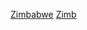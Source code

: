 {{year by category
| m = 2
| c = 0
| d = 1
| y = 4
| cat = 辛巴威體育
| sortkey = 體育
| parent = 各年份辛巴威體育‎
| subcat = 2014年辛巴威
}}
[[Category:2014年各國體育|Zimbabwe]]
[[Category:2014年非洲體育|Zimb]]